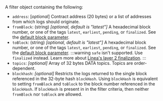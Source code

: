 A filter object containing the following:

- `address`: [_optional_] Contract address (20 bytes) or a list of addresses from which logs should originate.
- `fromBlock`: (string) _[optional, default is "latest"]_ A hexadecimal block number, or one of the tags `latest`, `earliest`, `pending`, or `finalized`. See the [default block parameter](https://ethereum.org/en/developers/docs/apis/json-rpc/#default-block).
- `toBlock`:  (string) _[optional, default is "latest"]_ A hexadecimal block number, or one of the tags `latest`, `earliest`, `pending`, or `finalized`. See the [default block parameter](https://ethereum.org/en/developers/docs/apis/json-rpc/#default-block).
  :::warning
  `safe` isn't supported. Use `finalized` instead.
  Learn more about [Linea's layer 2 finalization](https://docs.linea.build/developers/guides/finalized-block). 
  :::
- `topics`: _[optional]_ Array of 32 bytes DATA topics. Topics are order-dependent.
- `blockhash`: _[optional]_ Restricts the logs returned to the single block referenced in the 32-byte hash `blockHash`. Using `blockHash` is equivalent to setting `fromBlock` and  `toBlock` to the block number referenced in the `blockHash`. If `blockHash` is present in in the filter criteria, then neither `fromBlock` nor `toBlock` are allowed.

